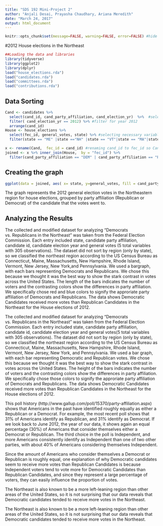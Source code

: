 ```yaml
---
title: "SDS 192 Mini-Project 2"
author: "Anjali Desai, Prayasha Chaudhary, Ariana Meredith"
date: "March 24, 2017"
output: html_document
---
```

```r
knitr::opts_chunk$set(message=FALSE, warning=FALSE, error=FALSE) #hide error messages etc.
```
#2012 House elections in the Northeast
```r
##Loading the data and libraries 
library(tidyverse)
library(ggplot2)
library(dplyr)
load("house_elections.rda")
load("candidates.rda")
load("committees.rda")
load("contributions.rda")
```
## Data Sorting
```r
Cand <- candidates %>%
  select(cand_id, cand_party_affiliation, cand_election_yr)  %>%  #selecting necessary variables (id, party, year)
  filter( cand_election_yr == 2012) %>% #filter for year 2012
  arrange(cand_id)
House <- house_elections %>%
  select(fec_id, general_votes, state) %>% #selecting necessary variables we want (id, votes, state)
  filter(state == "ME" |state =="NH" |state == "VT"|state == "MA"|state == "RI"|state == "CT"|state == "NY"| state =="NJ"| state =="PA") #filtering for Northeastern states

x <- rename(Cand,  fec_id = cand_id) #renaming cand_id to fec_id so Cand id variable matches House for the join
joined <- x %>% inner_join(House,  by = "fec_id") %>%
  filter(cand_party_affiliation == "DEM" | cand_party_affiliation == "REP") #filter for democrats or repbulicans only

```
## Creating the graph
```r
ggplot(data = joined, aes( x= state, y=general_votes, fill = cand_party_affiliation))+geom_bar(stat= "identity")+labs(x = NULL, y = "General Votes (millions)")+theme(axis.text.x = element_text(angle = 50, hjust = 1, size= 12, face= "bold"), axis.text.y = element_text(size = 12, face= "bold"), axis.title.y = element_text(size = 12))+theme(legend.position=c(.1, .8))+ggtitle("Democrats vs. Republicans in the Northeast")+theme(plot.title = element_text( size = 20, hjust = 0.5, face= "bold"))+ scale_y_continuous(expand = c(0,0), labels = c(0, 2, 4 ,6))+ scale_fill_manual(values =c("blue4","Red"), name = "Party", labels=c("DEM", "REP"))+ scale_x_discrete( labels = c("Connecticut", "Massachusetts" , "Maine", "New Hampshire", "New Jersey", "New York", "Pennysylvania", "Rhode Island", "Vermont"))
```

The graph represents the 2012 general election votes in the Northeastern region for house elections, grouped by party affiliation (Republican or Democrat) of the candidate that the votes went to.

## Analyzing the Results


The collected and modified dataset for analyzing "Democrats vs. Republicans in the Northeast" was taken from the Federal Election Commission. Each entry included state, candidate party affiliation, candidate id, candidate election year and general votes (5 total variables with 305 observations). The dataset did not sort by region (only by state), so we classified the northeast region according to the US Census Bureau as Connecticut, Maine, Massachusetts, New Hampshire, Rhode Island, Vermont, New Jersey, New York,and Pennsylvania. We used a bargraph, with each bars representing Democrats and Republicans. We chose this because we thought it was the best way to show the stark contrast in votes across the United States. The length of the bars indicates the number of voters and the contrasting colors show the differences in party affiliation. We specifically chose red and blue colors to signify the approriate party affiliation of Democrats and Republicans. The data shows Democratic Candidates received more votes than Republican Candidates in the Northeast for the House elections of 2012.

The collected and modified dataset for analyzing "Democrats vs. Republicans in the Northeast" was taken from the Federal Election Commission. Each entry included  state, candidate party affiliation, candidate id, candidate election year and general votes(5 total variables with 305 observations). The dataset did not sort by region (only by state), so we classified the northeast region according to the US Census Bureau as Connecticut, Maine, Massachusetts, New Hampshire, Rhode Island, Vermont, New Jersey, New York, and Pennsylvania. We used a bar graph, with each bar representing Democratic and Republican votes. We chose this because we thought it was the best way to show the stark contrast in votes across the United States. The height of the bars indicates the number of voters and the contrasting colors show the differences in party affiliation. We specifically chose those colors to signify the approriate party affiliation of Democrats and Republicans. The data shows Democratic Candidates received more votes than Republican Candidates in the Northeast for the House elections of 2012.


This poll history (http://www.gallup.com/poll/15370/party-affiliation.aspx) shows that Americans in the past have identified roughly equally as either a Republican or a Democrat. For example, the most recent poll shows that 31% of Americans identify as Republican, and 31% identify as Democrat. If we look back to June 2012, the year of our data, it shows again an equal percentage (30%) of Americans that consider themselves either a Democrat or Republican. The third choice in the poll is Independent, and more Americans consistently identify as Independent than one of two other parties, with about 40% of Americans considering themselves Independent.

Since the amount of Americans who consider themselves a Democrat or Republican is roughly equal, one explanation of why Democratic candidates seem to receive more votes than Republican Candidates is because Independent voters tend to vote more for Democratic Candidates than Republican Candidates, and since they represent a large percentage of voters, they can easily influence the proportion of votes. 


The Northeast is also known to be a more left-leaning region than other areas of the United States, so it is not surprising that our data reveals that Democratic candidates tended to receive more votes in the Northeast. 


The Northeast is also known to be a more left-leaning region than other areas of the United States, so it is not surprising that our data reveals that Democratic candidates tended to receive more votes in the Northeast. 

